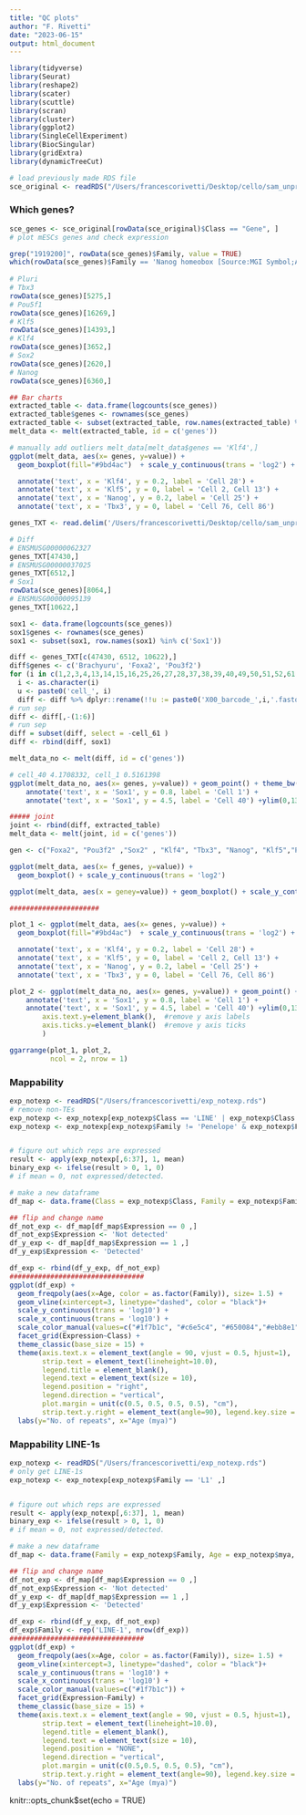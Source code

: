 ```yaml
---
title: "QC plots"
author: "F. Rivetti"
date: "2023-06-15"
output: html_document
---
```


```r
library(tidyverse)
library(Seurat)
library(reshape2)
library(scater)
library(scuttle)
library(scran)
library(cluster)
library(ggplot2)
library(SingleCellExperiment)
library(BiocSingular)
library(gridExtra)
library(dynamicTreeCut)

# load previously made RDS file
sce_original <- readRDS("/Users/francescorivetti/Desktop/cello/sam_unpro/data/SCE_full.rds")
```
  
### Which genes?  
```r
sce_genes <- sce_original[rowData(sce_original)$Class == "Gene", ]
# plot mESCs genes and check expression

grep("1919200]", rowData(sce_genes)$Family, value = TRUE)
which(rowData(sce_genes)$Family == 'Nanog homeobox [Source:MGI Symbol;Acc:MGI:1919200]')
 
# Pluri
# Tbx3
rowData(sce_genes)[5275,] 
# Pou5f1
rowData(sce_genes)[16269,]
# Klf5
rowData(sce_genes)[14393,]
# Klf4
rowData(sce_genes)[3652,]
# Sox2
rowData(sce_genes)[2620,]
# Nanog
rowData(sce_genes)[6360,]

## Bar charts 
extracted_table <- data.frame(logcounts(sce_genes))
extracted_table$genes <- rownames(sce_genes)
extracted_table <- subset(extracted_table, row.names(extracted_table) %in% c('Nanog', 'Sox2', 'Klf4', 'Klf5', 'Pou5f1', 'Tbx3'))
melt_data <- melt(extracted_table, id = c('genes'))

# manually add outliers melt_data[melt_data$genes == 'Klf4',]
ggplot(melt_data, aes(x= genes, y=value)) + 
  geom_boxplot(fill="#9bd4ac")  + scale_y_continuous(trans = 'log2') + theme_bw() + ylab("Gene expression log2(counts/size_factor)") + xlab(NULL) +ylim(0,13) + 

  annotate('text', x = 'Klf4', y = 0.2, label = 'Cell 28') +
  annotate('text', x = 'Klf5', y = 0, label = 'Cell 2, Cell 13') +
  annotate('text', x = 'Nanog', y = 0.2, label = 'Cell 25') +
  annotate('text', x = 'Tbx3', y = 0, label = 'Cell 76, Cell 86') 

genes_TXT <- read.delim('/Users/francescorivetti/Desktop/cello/sam_unpro/data/genes.txt')

# Diff 
# ENSMUSG00000062327
genes_TXT[47430,] 
# ENSMUSG00000037025
genes_TXT[6512,] 
# Sox1
rowData(sce_genes)[8064,]
# ENSMUSG00000095139
genes_TXT[10622,] 

sox1 <- data.frame(logcounts(sce_genes))
sox1$genes <- rownames(sce_genes)
sox1 <- subset(sox1, row.names(sox1) %in% c('Sox1'))

diff <- genes_TXT[c(47430, 6512, 10622),] 
diff$genes <- c('Brachyuru', 'Foxa2', 'Pou3f2')
for (i in c(1,2,3,4,13,14,15,16,25,26,27,28,37,38,39,40,49,50,51,52,61,62,63,64,73,74,75,76,85,86,87,88)){
  i <- as.character(i)
  u <- paste0('cell_', i)
  diff <- diff %>% dplyr::rename(!!u := paste0('X00_barcode_',i,'.fastq.sam'))}
# run sep 
diff <- diff[,-(1:6)]
# run sep 
diff = subset(diff, select = -cell_61 )
diff <- rbind(diff, sox1)

melt_data_no <- melt(diff, id = c('genes'))

# cell_40 4.1708332, cell_1 0.5161398
ggplot(melt_data_no, aes(x= genes, y=value)) + geom_point() + theme_bw() + ylab("Gene expression log2(counts/size_factor)") + xlab(NULL) +
    annotate('text', x = 'Sox1', y = 0.8, label = 'Cell 1') + 
    annotate('text', x = 'Sox1', y = 4.5, label = 'Cell 40') +ylim(0,13)

##### joint 
joint <- rbind(diff, extracted_table)
melt_data <- melt(joint, id = c('genes'))

gen <- c("Foxa2", "Pou3f2" ,"Sox2" , "Klf4", "Tbx3", "Nanog", "Klf5","Pou5f1","Brachyuru")

ggplot(melt_data, aes(x= f_genes, y=value)) + 
  geom_boxplot() + scale_y_continuous(trans = 'log2')

ggplot(melt_data, aes(x = geney=value)) + geom_boxplot() + scale_y_continuous(trans = 'log2')  + facet_wrap(~genes) 

######################

plot_1 <- ggplot(melt_data, aes(x= genes, y=value)) + 
  geom_boxplot(fill="#9bd4ac")  + scale_y_continuous(trans = 'log2') + theme_bw() + ylab("Gene expression log2(counts/size_factor)") + xlab(NULL) +ylim(0,13) + 

  annotate('text', x = 'Klf4', y = 0.2, label = 'Cell 28') +
  annotate('text', x = 'Klf5', y = 0, label = 'Cell 2, Cell 13') +
  annotate('text', x = 'Nanog', y = 0.2, label = 'Cell 25') +
  annotate('text', x = 'Tbx3', y = 0, label = 'Cell 76, Cell 86') 

plot_2 <- ggplot(melt_data_no, aes(x= genes, y=value)) + geom_point() + theme_bw() + ylab("Gene expression log2(counts/size_factor)") + xlab(NULL) +
    annotate('text', x = 'Sox1', y = 0.8, label = 'Cell 1') + 
    annotate('text', x = 'Sox1', y = 4.5, label = 'Cell 40') +ylim(0,13) + ylab(NULL) +   theme(
        axis.text.y=element_blank(),  #remove y axis labels
        axis.ticks.y=element_blank()  #remove y axis ticks
        ) 

ggarrange(plot_1, plot_2, 
          ncol = 2, nrow = 1)


```
  
### Mappability
```r
exp_notexp <- readRDS("/Users/francescorivetti/exp_notexp.rds")
# remove non-TEs
exp_notexp <- exp_notexp[exp_notexp$Class == 'LINE' | exp_notexp$Class == 'SINE' | exp_notexp$Class == 'LTR',]
exp_notexp <- exp_notexp[exp_notexp$Family != 'Penelope' & exp_notexp$Family != 'Dong-R4' & exp_notexp$Family != 'CR1' & exp_notexp$Family != 'RTE-X' & exp_notexp$Family != 'Alu' & exp_notexp$Family != 'SINE' &  exp_notexp$Family != 'RTE-BovB' ,]


# figure out which reps are expressed
result <- apply(exp_notexp[,6:37], 1, mean)
binary_exp <- ifelse(result > 0, 1, 0)
# if mean = 0, not expressed/detected. 

# make a new dataframe
df_map <- data.frame(Class = exp_notexp$Class, Family = exp_notexp$Family, Age = exp_notexp$mya, Expression = binary_exp)

## flip and change name
df_not_exp <- df_map[df_map$Expression == 0 ,]
df_not_exp$Expression <- 'Not detected'
df_y_exp <- df_map[df_map$Expression == 1 ,]
df_y_exp$Expression <- 'Detected'

df_exp <- rbind(df_y_exp, df_not_exp)
#################################
ggplot(df_exp) + 
  geom_freqpoly(aes(x=Age, color = as.factor(Family)), size= 1.5) +
  geom_vline(xintercept=3, linetype="dashed", color = "black")+
  scale_y_continuous(trans = 'log10') + 
  scale_x_continuous(trans = 'log10') + 
  scale_color_manual(values=c("#1f7b1c", "#c6e5c4", "#650084","#ebb8e1", "#a7009a","#ce53ba","#84008f", "#950095", "#001ba4", "#c6cbf4","#2a47ce", "#7687e6", "#2a47ce")) +
  facet_grid(Expression~Class) + 
  theme_classic(base_size = 15) +
  theme(axis.text.x = element_text(angle = 90, vjust = 0.5, hjust=1), 
        strip.text = element_text(lineheight=10.0), 
        legend.title = element_blank(), 
        legend.text = element_text(size = 10),
        legend.position = "right",
        legend.direction = "vertical",
        plot.margin = unit(c(0.5, 0.5, 0.5, 0.5), "cm"),
        strip.text.y.right = element_text(angle=90), legend.key.size = unit(0.2,"cm")) + 
  labs(y="No. of repeats", x="Age (mya)")
```

### Mappability LINE-1s
```r
exp_notexp <- readRDS("/Users/francescorivetti/exp_notexp.rds")
# only get LINE-1s
exp_notexp <- exp_notexp[exp_notexp$Family == 'L1' ,]


# figure out which reps are expressed
result <- apply(exp_notexp[,6:37], 1, mean)
binary_exp <- ifelse(result > 0, 1, 0)
# if mean = 0, not expressed/detected. 

# make a new dataframe
df_map <- data.frame(Family = exp_notexp$Family, Age = exp_notexp$mya, Expression = binary_exp)

## flip and change name
df_not_exp <- df_map[df_map$Expression == 0 ,]
df_not_exp$Expression <- 'Not detected'
df_y_exp <- df_map[df_map$Expression == 1 ,]
df_y_exp$Expression <- 'Detected'

df_exp <- rbind(df_y_exp, df_not_exp)
df_exp$Family <- rep('LINE-1', nrow(df_exp))
#################################
ggplot(df_exp) + 
  geom_freqpoly(aes(x=Age, color = as.factor(Family)), size= 1.5) +
  geom_vline(xintercept=3, linetype="dashed", color = "black")+
  scale_y_continuous(trans = 'log10') + 
  scale_x_continuous(trans = 'log10') + 
  scale_color_manual(values=c("#1f7b1c")) +
  facet_grid(Expression~Family) + 
  theme_classic(base_size = 15) +
  theme(axis.text.x = element_text(angle = 90, vjust = 0.5, hjust=1), 
        strip.text = element_text(lineheight=10.0), 
        legend.title = element_blank(), 
        legend.text = element_text(size = 10),
        legend.position = "NONE",
        legend.direction = "vertical",
        plot.margin = unit(c(0.5,0.5, 0.5, 0.5), "cm"),
        strip.text.y.right = element_text(angle=90), legend.key.size = unit(0.2,"cm")) + 
  labs(y="No. of repeats", x="Age (mya)")
```
  knitr::opts_chunk$set(echo = TRUE)



